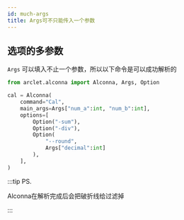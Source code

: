 ```yaml
---
id: much-args
title: Args可不只能传入一个参数
---
```


## 选项的多参数

`Args` 可以填入不止一个参数，所以以下命令是可以成功解析的

```python
from arclet.alconna import Alconna, Args, Option

cal = Alconna(
    command="Cal",
    main_args=Args["num_a":int, "num_b":int],
    options=[
        Option("-sum"),
        Option("-div"),
        Option(
            "--round", 
            Args["decimal":int]
        ),
    ],
)
```


<TerminalApp lines={much_args} height={300}/>

:::tip PS.

Alconna在解析完成后会把破折线给过滤掉

:::